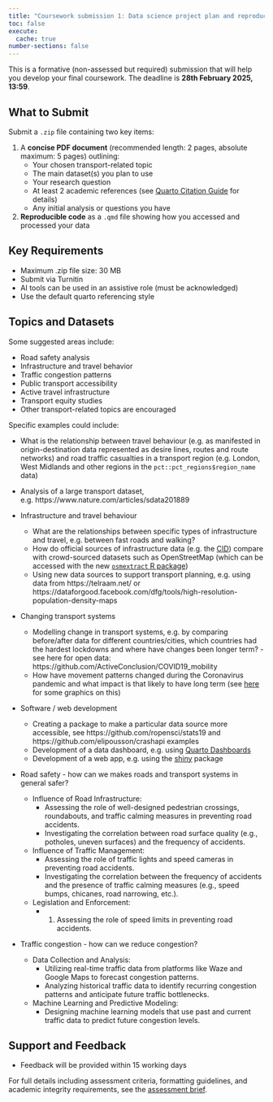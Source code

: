 ```yaml
---
title: "Coursework submission 1: Data science project plan and reproducible code"
toc: false
execute: 
  cache: true
number-sections: false
---
```


This is a formative (non-assessed but required) submission that will help you develop your final coursework. The deadline is **28th February 2025, 13:59**.

## What to Submit

Submit a `.zip` file containing two key items:

1. A **concise PDF document** (recommended length: 2 pages, absolute maximum: 5 pages) outlining:
    - Your chosen transport-related topic
    - The main dataset(s) you plan to use
    - Your research question
    - At least 2 academic references (see [Quarto Citation Guide](https://quarto.org/docs/get-started/authoring/rstudio.html#citations) for details)
    - Any initial analysis or questions you have

2. **Reproducible code** as a `.qmd` file showing how you accessed and processed your data

## Key Requirements

- Maximum .zip file size: 30 MB
- Submit via Turnitin
- AI tools can be used in an assistive role (must be acknowledged)
- Use the default quarto referencing style

## Topics and Datasets

Some suggested areas include:

- Road safety analysis
- Infrastructure and travel behavior
- Traffic congestion patterns
- Public transport accessibility
- Active travel infrastructure
- Transport equity studies
- Other transport-related topics are encouraged

Specific examples could include:

- What is the relationship between travel behaviour (e.g. as manifested in origin-destination data represented as desire lines, routes and route networks) and road traffic casualties in a transport region (e.g. London, West Midlands and other regions in the `pct::pct_regions$region_name` data)

- Analysis of a large transport dataset, e.g. https://www.nature.com/articles/sdata201889

- Infrastructure and travel behaviour
  - What are the relationships between specific types of infrastructure and travel, e.g. between fast roads and walking?
  - How do official sources of infrastructure data (e.g. the [CID](https://github.com/PublicHealthDataGeek/CycleInfraLnd/)) compare with crowd-sourced datasets such as OpenStreetMap (which can be accessed with the new [`osmextract` R package](https://github.com/ropensci/osmextract))
  - Using new data sources to support transport planning, e.g. using data from https://telraam.net/ or https://dataforgood.facebook.com/dfg/tools/high-resolution-population-density-maps 

- Changing transport systems
  - Modelling change in transport systems, e.g. by comparing before/after data for different countries/cities, which countries had the hardest lockdowns and where have changes been longer term? - see here for open data: https://github.com/ActiveConclusion/COVID19_mobility
  - How have movement patterns changed during the Coronavirus pandemic and what impact is that likely to have long term (see [here](https://saferactive.github.io/trafficalmr/articles/report3.html) for some graphics on this)
  
- Software / web development
  - Creating a package to make a particular data source more accessible, see https://github.com/ropensci/stats19 and https://github.com/elipousson/crashapi examples
  - Development of a data dashboard, e.g. using [Quarto Dashboards](https://quarto.org/docs/dashboards/)
  - Development of a web app, e.g. using the [shiny](https://shiny.rstudio.com/) package
  
- Road safety - how can we makes roads and transport systems in general safer?
  - Influence of Road Infrastructure: 
    - Assessing the role of well-designed pedestrian crossings, roundabouts, and traffic calming measures in preventing road accidents. 
    - Investigating the correlation between road surface quality (e.g., potholes, uneven surfaces) and the frequency of accidents.
  - Influence of Traffic Management: 
    - Assessing the role of traffic lights and speed cameras in preventing road accidents. 
    - Investigating the correlation between the frequency of accidents and the presence of traffic calming measures (e.g., speed bumps, chicanes, road narrowing, etc.).
  - Legislation and Enforcement:
    - 1. Assessing the role of speed limits in preventing road accidents.

- Traffic congestion - how can we reduce congestion?
  - Data Collection and Analysis:
    - Utilizing real-time traffic data from platforms like Waze and Google Maps to forecast congestion patterns.
    - Analyzing historical traffic data to identify recurring congestion patterns and anticipate future traffic bottlenecks.
  - Machine Learning and Predictive Modeling:
    - Designing machine learning models that use past and current traffic data to predict future congestion levels.
  

## Support and Feedback

- Feedback will be provided within 15 working days

For full details including assessment criteria, formatting guidelines, and academic integrity requirements, see the [assessment brief](assessment-brief.qmd).